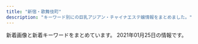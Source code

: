 ```yaml
---
title: "新宿・歌舞伎町"
description: "キーワード別にの巨乳アジアン・チャイナエステ嬢情報をまとめました。"
---
```


新着画像と新着キーワードをまとめています。
2021年01月25日の情報です。

<DmmAffiliateIns />
<KeywordTable
  shops={
    [
    {
        "name": "\u30d4\u30e5\u30a2\u30ea\u30be\u30fc\u30c8II",
        "keywords": {
            "D": 10,
            "98": 2,
            "96": 1,
            "92": 1,
            "C": 1,
            "86": 5,
            "88": 3,
            "84": 1,
            "E": 2,
            "94": 1,
            "89": 2,
            "85": 3,
            "F": 1,
            "90": 2
        },
        "img_links": [
            "http://pure-resort.tyo.cm/photos/sites/79/2018/12/2018120620515823.jpg",
            "http://pure-resort.tyo.cm/photos/sites/79/2020/02/2020020804143839.jpg",
            "http://pure-resort.tyo.cm/photos/sites/79/2019/03/2019032513361063.jpg",
            "http://pure-resort.tyo.cm/photos/sites/79/2019/03/201903251336102.jpg",
            "http://pure-resort.tyo.cm/photos/sites/79/2019/10/2019100810264682.jpg",
            "http://pure-resort.tyo.cm/photos/sites/79/2019/03/2019032513361044.jpg",
            "http://pure-resort.tyo.cm/images/s_Staff.png",
            "http://pure-resort.tyo.cm/images/movie.jpg",
            "http://pure-resort.tyo.cm/photos/sites/79/2019/02/2019021613425634.png",
            "http://pure-resort.tyo.cm/images/s_movie.png",
            "http://pure-resort.tyo.cm/photos/sites/79/2018/12/2018120620512437.jpg",
            "http://pure-resort.tyo.cm/photos/sites/79/2018/12/2018120620533769.jpg",
            "http://pure-resort.tyo.cm/images/line.png",
            "http://pure-resort.tyo.cm/photos/sites/79/2019/04/201904111031010.jpg",
            "http://pure-resort.tyo.cm/photos/sites/79/2019/05/2019052114301665.jpg",
            "http://pure-resort.tyo.cm/images/s_Room.png",
            "http://pure-resort.tyo.cm/images/s_info.png",
            "http://pure-resort.tyo.cm/photos/sites/79/2020/01/2020012408381891.jpg",
            "http://pure-resort.tyo.cm/images/s_pick.png",
            "http://pure-resort.tyo.cm/photos/sites/79/2019/08/2019082910403098.jpg",
            "http://pure-resort.tyo.cm/photos/sites/79/2018/12/2018120620510142.jpg",
            "http://pure-resort.tyo.cm/photos/sites/79/2019/01/2019011014121443.jpg",
            "http://pure-resort.tyo.cm/images/s_Recruit.png",
            "http://pure-resort.tyo.cm/images/s_Access.png",
            "http://pure-resort.tyo.cm/images/news_bj3.png",
            "http://pure-resort.tyo.cm/images/info_bj3.png",
            "http://pure-resort.tyo.cm/images/mobile.png",
            "http://pure-resort.tyo.cm/images/s_face.png",
            "http://pure-resort.tyo.cm/images/s_news.png",
            "http://pure-resort.tyo.cm/photos/sites/79/2019/06/2019060310424416.jpg",
            "http://pure-resort.tyo.cm/photos/sites/79/2019/02/2019021613471797.jpg",
            "http://pure-resort.tyo.cm/images/line1.png",
            "http://pure-resort.tyo.cm/photos/sites/79/2019/06/2019061515583771.jpg",
            "http://pure-resort.tyo.cm/images/top.png",
            "http://pure-resort.tyo.cm/images/info_bj1.png",
            "http://pure-resort.tyo.cm/images/s_twitter.png",
            "http://pure-resort.tyo.cm/images/news_bj1.png",
            "http://pure-resort.tyo.cm/photos/sites/79/2019/03/2019032513361053.jpg",
            "http://pure-resort.tyo.cm/images/pure.png",
            "http://pure-resort.tyo.cm/photos/sites/79/2020/01/2020013001414859.jpg",
            "http://pure-resort.tyo.cm/photos/sites/79/2019/11/2019110401242820.jpg"
        ],
        "station": "JR\u65b0\u5bbf\u99c5\u6771\u53e3",
        "url": "http://pure-resort.tyo.cm/"
    },
    {
        "keywords": {
            "C": 8,
            "85": 4,
            "87": 8,
            "86": 4,
            "E": 8
        },
        "station": "\u65b0\u5bbf\u4e09\u4e01\u76ee\u99c5E1\u51fa\u53e3",
        "name": "\u697d\u697d-\u30e9\u30af\u30e9\u30af-",
        "url": "http://sakura-relax.net/",
        "img_links": [
            "http://sakura-relax.net/images/cg03.jpg",
            "http://sakura-relax.net/link/menlog.jpg",
            "http://sakura-relax.net/images/qrc.png",
            "http://sakura-relax.net/images/top-img02.png",
            "http://sakura-relax.net/images/cg04.jpg",
            "http://sakura-relax.net/images/kan.jpg",
            "http://sakura-relax.net/images/cg07.jpg",
            "http://sakura-relax.net/images/cg06.jpg",
            "http://sakura-relax.net/images/tel.png",
            "http://sakura-relax.net/images/top-img01.png"
        ]
    },
    {
        "station": "JR\u65b0\u5bbf\u99c5\u897f\u53e3",
        "name": "Fairy Girl",
        "keywords": {},
        "url": "http://fairy-girl.work/",
        "img_links": [
            "http://fairy-girl.work/staff/yuyu.jpg",
            "http://fairy-girl.work/img/hitomi1.jpg",
            "http://fairy-girl.work/img/eri1.jpg",
            "http://fairy-girl.work/images/ac2.jpg",
            "http://fairy-girl.work/images/5.jpg",
            "http://fairy-girl.work/img/kiki1.jpg",
            "http://fairy-girl.work/images/bana0404_4.png",
            "http://fairy-girl.work/staff/rara.jpg",
            "http://fairy-girl.work/staff/kana.jpg",
            "http://fairy-girl.work/images/sys1.jpg",
            "http://fairy-girl.work/images/2.jpg",
            "http://fairy-girl.work/staff/yuki.jpg",
            "http://fairy-girl.work/images/line.png",
            "http://fairy-girl.work/staff/hitomi.jpg",
            "http://fairy-girl.work/images/6.jpg",
            "http://fairy-girl.work/images/tr.jpg",
            "http://fairy-girl.work/staff/rina.jpg",
            "http://fairy-girl.work/images/9.jpg",
            "http://fairy-girl.work/img/rika1.jpg",
            "http://fairy-girl.work/images/interior_t.jpg",
            "http://fairy-girl.work/staff/eri.jpg",
            "http://fairy-girl.work/images/staff_t.jpg",
            "http://fairy-girl.work/img/kiki2.jpg",
            "http://fairy-girl.work/img/eri2.jpg",
            "http://fairy-girl.work/img/yuyu1.jpg",
            "http://fairy-girl.work/staff/kiki.jpg",
            "http://fairy-girl.work/staff/mari.jpg",
            "http://fairy-girl.work/images/3.jpg",
            "http://fairy-girl.work/images/ac1.jpg",
            "http://fairy-girl.work/images/10.jpg",
            "http://fairy-girl.work/images/1.jpg",
            "http://fairy-girl.work/images/8.jpg",
            "http://fairy-girl.work/img/misa1.jpg",
            "http://fairy-girl.work/staff/misa.jpg",
            "http://fairy-girl.work/img/mari1.jpg",
            "http://fairy-girl.work/images/int2.jpg",
            "http://fairy-girl.work/img/rara1.jpg",
            "http://fairy-girl.work/images/mobile.jpg",
            "http://fairy-girl.work/img/yuki1.jpg",
            "http://fairy-girl.work/images/int1.jpg",
            "http://fairy-girl.work/img/rina1.jpg",
            "http://fairy-girl.work/images/sys2.jpg",
            "http://fairy-girl.work/images/7.jpg",
            "http://fairy-girl.work/images/news.jpg",
            "http://fairy-girl.work/images/12.jpg",
            "http://fairy-girl.work/staff/rika.jpg",
            "http://fairy-girl.work/images/11.jpg",
            "http://fairy-girl.work/img/kana1.jpg"
        ]
    },
    {
        "name": "KOYUKI",
        "img_links": [
            "http://hi-msg.com/koyuki/img/english-t6.png",
            "http://hi-msg.com/koyuki/img/t-2.png",
            "http://hi-msg.com/koyuki/img/t-3.png",
            "http://hi-msg.com/koyuki/img/re.png",
            "http://hi-msg.com/koyuki/img/newstback.png",
            "http://hi-msg.com/koyuki/img/p-8.jpg",
            "http://hi-msg.com/koyuki/img/card-english.png",
            "http://hi-msg.com/koyuki/img/p-6.jpg",
            "http://hi-msg.com/koyuki/img/p-7-1.jpg",
            "http://hi-msg.com/koyuki/img/tel.png",
            "http://hi-msg.com/koyuki/img/p-3.jpg",
            "http://hi-msg.com/koyuki/img/english-t2.png",
            "http://hi-msg.com/koyuki/img/head.png",
            "http://hi-msg.com/koyuki/img/botton.png",
            "http://hi-msg.com/koyuki/img/p-4.jpg",
            "http://hi-msg.com/koyuki/img/english-t3.png",
            "http://hi-msg.com/koyuki/img/p-9.jpg",
            "http://hi-msg.com/koyuki/img/english-t1.png",
            "http://hi-msg.com/koyuki/img/p-2.jpg",
            "http://hi-msg.com/koyuki/img/t-1.png",
            "http://hi-msg.com/koyuki/img/p-5.jpg",
            "http://hi-msg.com/koyuki/img/p-3-1.jpg",
            "http://hi-msg.com/koyuki/img/p-0.jpg",
            "http://hi-msg.com/koyuki/img/card.png",
            "http://hi-msg.com/koyuki/img/p-8-1.jpg",
            "http://hi-msg.com/koyuki/img/p-6-1.jpg",
            "http://hi-msg.com/koyuki/img/p-4-1.jpg",
            "http://hi-msg.com/koyuki/img/kanban4.jpg",
            "http://hi-msg.com/koyuki/img/kanban4s.jpg",
            "http://hi-msg.com/koyuki/img/p-1.jpg",
            "http://hi-msg.com/koyuki/img/p-2-1.jpg",
            "http://hi-msg.com/koyuki/img/english-t4.png",
            "http://hi-msg.com/koyuki/img/english-t5.png",
            "http://hi-msg.com/koyuki/img/p-10.jpg",
            "http://hi-msg.com/koyuki/img/tit.png",
            "http://hi-msg.com/koyuki/img/p-7.jpg",
            "http://hi-msg.com/koyuki/img/p-11.jpg"
        ],
        "station": "JR\u65b0\u5bbf\u99c5\u6771\u53e3",
        "keywords": {
            "C": 8
        },
        "url": "http://hi-msg.com/koyuki/"
    },
    {
        "img_links": [],
        "station": "JR\u65b0\u5bbf\u99c5\u6771\u53e3\u30fb\u6b4c\u821e\u4f0e\u753a",
        "keywords": {},
        "url": "https://www.hagoromo.tokyo/",
        "name": "\u7fbd\u8863\uff5e\u306f\u3054\u308d\u3082\uff5e"
    },
    {
        "name": "\u30c6\u30bb\u30e9-Tethera-",
        "station": "JR\u65b0\u5bbf\u99c5\u6771\u53e3",
        "img_links": [
            "http://aroma-massage.red/images/stal.jpg",
            "http://aroma-massage.red/images/cg2.jpg",
            "http://aroma-massage.red/images/cg1.jpg",
            "http://aroma-massage.red/images/nft.jpg",
            "http://aroma-massage.red/images/toph.png",
            "http://aroma-massage.red/images/creditcard.jpg",
            "http://aroma-massage.red/images/kan.jpg",
            "http://aroma-massage.red/images/fbb.jpg",
            "http://aroma-massage.red/images/sysl.jpg",
            "http://aroma-massage.red/images/sta1.jpg",
            "http://aroma-massage.red/images/tm.png",
            "http://aroma-massage.red/images/acb.jpg",
            "http://aroma-massage.red/images/cg3.jpg",
            "http://aroma-massage.red/images/option.jpg",
            "http://aroma-massage.red/images/sta5.jpg",
            "http://aroma-massage.red/images/sta2.jpg",
            "http://aroma-massage.red/images/fbt.jpg",
            "http://aroma-massage.red/images/sta6.jpg",
            "http://aroma-massage.red/images/card.jpg",
            "http://aroma-massage.red/images/cg5.jpg",
            "http://aroma-massage.red/images/sta3.jpg",
            "http://aroma-massage.red/images/sta4.jpg",
            "http://aroma-massage.red/images/cg4.jpg",
            "http://aroma-massage.red/images/int.jpg",
            "http://aroma-massage.red/images/qr.jpg",
            "http://aroma-massage.red/images/cg6.jpg"
        ],
        "keywords": {
            "E": 10,
            "D": 20
        },
        "url": "http://aroma-massage.red/"
    },
    {
        "keywords": {
            "C": 17
        },
        "url": "http://aes-aroma.com/",
        "img_links": [
            "http://aes-aroma.com/img/ttl_rec.png",
            "http://aes-aroma.com/img/ttl_pickup.png",
            "http://aes-aroma.com/staff/yoko/02.jpg",
            "http://aes-aroma.com/staff/kaori/01.jpg",
            "http://aes-aroma.com/img/ttl_tnew.png",
            "http://aes-aroma.com/staff/yoko/01.jpg",
            "http://aes-aroma.com/staff/haru/01.jpg",
            "http://aes-aroma.com/staff/mimi/01.jpg",
            "http://aes-aroma.com/pic/head.png",
            "http://aes-aroma.com/img/ttl_staff.png",
            "http://aes-aroma.com/i/files/homeimg.jpg",
            "http://aes-aroma.com/staff/ai/01.jpg",
            "http://aes-aroma.com/staff/koko/01.jpg",
            "http://aes-aroma.com/staff/miki/01.jpg",
            "http://aes-aroma.com/staff/nana/01.jpg",
            "http://aes-aroma.com/img/ttl_mobile.png"
        ],
        "name": "\u7652\u3057\u306e\u5bbf",
        "station": "JR\u65b0\u5bbf\u99c5\u5357\u53e3"
    },
    {
        "img_links": [
            "http://sweety-est.tokyo/images/cg07.jpg",
            "http://sweety-est.tokyo/images/a1.jpg",
            "http://sweety-est.tokyo/images/r4.jpg",
            "http://sweety-est.tokyo/images/a6.jpg",
            "http://sweety-est.tokyo/images/tit-sub1.jpg",
            "http://sweety-est.tokyo/images/tit-sub5.jpg",
            "http://sweety-est.tokyo/images/m2.jpg",
            "http://sweety-est.tokyo/images/cg06.jpg",
            "http://sweety-est.tokyo/images/tit-sub4.jpg",
            "http://sweety-est.tokyo/images/cg05.jpg",
            "http://sweety-est.tokyo/images/cg02.jpg",
            "http://sweety-est.tokyo/link/menlog.jpg",
            "http://sweety-est.tokyo/images/a8.jpg",
            "http://sweety-est.tokyo/images/sys.jpg",
            "http://sweety-est.tokyo/images/cg08.jpg",
            "http://sweety-est.tokyo/images/b-tel.png",
            "http://sweety-est.tokyo/images/tit-sub2.jpg",
            "http://sweety-est.tokyo/images/a3.jpg",
            "http://sweety-est.tokyo/images/m1.jpg",
            "http://sweety-est.tokyo/images/r1.jpg",
            "http://sweety-est.tokyo/images/r2.jpg",
            "http://sweety-est.tokyo/images/cg03.jpg",
            "http://sweety-est.tokyo/images/cg01.jpg",
            "http://sweety-est.tokyo/images/tit-sub3.jpg",
            "http://sweety-est.tokyo/images/kan1.jpg",
            "http://sweety-est.tokyo/images/r3.jpg",
            "http://sweety-est.tokyo/images/m4.jpg",
            "http://sweety-est.tokyo/images/b-online.png",
            "http://sweety-est.tokyo/images/qr.jpg",
            "http://sweety-est.tokyo/images/slider-img002.jpg",
            "http://sweety-est.tokyo/images/r5.jpg",
            "http://sweety-est.tokyo/images/kan.jpg",
            "http://sweety-est.tokyo/images/cg04.jpg",
            "http://sweety-est.tokyo/images/r6.jpg",
            "http://sweety-est.tokyo/images/a2.jpg",
            "http://sweety-est.tokyo/images/a4.jpg",
            "http://sweety-est.tokyo/images/a5.jpg",
            "http://sweety-est.tokyo/images/a7.jpg",
            "http://sweety-est.tokyo/images/tit-sub6.jpg",
            "http://sweety-est.tokyo/images/slider-img001.jpg",
            "http://sweety-est.tokyo/images/slider-img003.jpg",
            "http://sweety-est.tokyo/images/m3.jpg"
        ],
        "station": "JR\u65b0\u5bbf\u99c5\u897f\u53e3",
        "url": "http://sweety-est.tokyo/",
        "name": "sweet-\u30b9\u30a6\u30a3\u30fc\u30c8-",
        "keywords": {
            "86": 14,
            "87": 2,
            "E": 8,
            "D": 2
        }
    },
    {
        "station": "\u897f\u6b66\u65b0\u5bbf\u99c5\u5317\u53e3",
        "name": "fairy\u30d5\u30a7\u30a2\u30ea\u30fc",
        "keywords": {},
        "img_links": [
            "http://fairy.este88.com/images/r04.jpg",
            "http://fairy.este88.com/images/ph1.jpg",
            "http://fairy.este88.com/img/mika1.jpg",
            "http://fairy.este88.com/images/momo1.jpg",
            "http://fairy.este88.com/img/koyuki1.jpg",
            "http://fairy.este88.com/images/r01.jpg",
            "http://fairy.este88.com/images/kaori1.jpg",
            "http://fairy.este88.com/gals/risa1.jpg",
            "http://fairy.este88.com/images/kixyoko1.jpg",
            "http://fairy.este88.com/gals/nnana1.jpg",
            "http://fairy.este88.com/images/koyuki1.jpg",
            "http://fairy.este88.com/images/mika1.jpg",
            "http://fairy.este88.com/gals/koko1.jpg",
            "http://fairy.este88.com/img/momo1.jpg",
            "http://fairy.este88.com/images/r02.jpg",
            "http://fairy.este88.com/gals/sayuri1.jpg",
            "http://fairy.este88.com/img/kixyoko1.jpg",
            "http://fairy.este88.com/img/kaori1.jpg"
        ],
        "url": "http://fairy.este88.com/"
    },
    {
        "url": "https://shinjuku-mensesthe.com/",
        "station": "JR\u65b0\u5bbf\u99c5\u6771\u53e3",
        "img_links": [
            "https://shinjuku-mensesthe.com/menu/home.png",
            "https://shinjuku-mensesthe.com/staff/sora-s1.jpg",
            "https://shinjuku-mensesthe.com/massage/2020/07/31/ai-s2.jpg",
            "https://shinjuku-mensesthe.com/button/staff.png",
            "https://shinjuku-mensesthe.com/icon/twitter.png",
            "https://shinjuku-mensesthe.com/staff/sora-l1.jpg",
            "https://shinjuku-mensesthe.com/menu/blog.png",
            "https://shinjuku-mensesthe.com/staff/risa-s1.jpg",
            "https://shinjuku-mensesthe.com/staff/risa-l1.jpg",
            "https://shinjuku-mensesthe.com/images/top3.jpg",
            "https://shinjuku-mensesthe.com/staff/yuki-l1.jpg",
            "https://shinjuku-mensesthe.com/button/home.png",
            "https://shinjuku-mensesthe.com/images/flower.png",
            "https://shinjuku-mensesthe.com/staff/yukari-s1.jpg",
            "https://shinjuku-mensesthe.com/massage/2020/08/16/riri-s1.jpg",
            "https://shinjuku-mensesthe.com/2020/01/23/miki-s1.jpg",
            "https://shinjuku-mensesthe.com/images/header3.png",
            "https://shinjuku-mensesthe.com/massage/2020/10/21/risa-s1.jpg",
            "https://shinjuku-mensesthe.com/images/main-top.jpg",
            "https://shinjuku-mensesthe.com/staff/saya-s1.jpg",
            "https://shinjuku-mensesthe.com/icon/facebook.png",
            "https://shinjuku-mensesthe.com/massage/2020/10/05/yuki-s1.jpg",
            "https://shinjuku-mensesthe.com/2019/12/15/sayuri-s2.jpg",
            "https://shinjuku-mensesthe.com/link/mens-esthe.png",
            "https://shinjuku-mensesthe.com/room/room-l1.jpg",
            "https://shinjuku-mensesthe.com/images/top2.jpg",
            "https://scdn.line-apps.com/n/line_add_friends/btn/ja.png",
            "https://shinjuku-mensesthe.com/room/room-l2.jpg",
            "https://shinjuku-mensesthe.com/icon/line.png",
            "https://shinjuku-mensesthe.com/staff/saya-l1.jpg",
            "https://shinjuku-mensesthe.com/images/camp.png",
            "https://shinjuku-mensesthe.com/icon/yelp.png",
            "https://shinjuku-mensesthe.com/images/main-sp.jpg",
            "https://shinjuku-mensesthe.com/menu/info.png",
            "https://shinjuku-mensesthe.com/images/qrcode.png",
            "https://shinjuku-mensesthe.com/images/footer-r.png",
            "https://shinjuku-mensesthe.com/images/clear.png",
            "https://shinjuku-mensesthe.com/staff/arisa-s1.jpg",
            "https://shinjuku-mensesthe.com/staff/yukari-l1.jpg",
            "https://shinjuku-mensesthe.com/staff/arisa-l1.jpg",
            "https://shinjuku-mensesthe.com/images/main-small.jpg",
            "https://shinjuku-mensesthe.com/room/room-l4.jpg",
            "https://shinjuku-mensesthe.com/images/footer-l.png",
            "https://shinjuku-mensesthe.com/menu/staff.png",
            "https://shinjuku-mensesthe.com/staff/yuki-s1.jpg",
            "https://shinjuku-mensesthe.com/massage/2020/07/31/covit19.jpg",
            "https://shinjuku-mensesthe.com/room/room-l3.jpg",
            "https://shinjuku-mensesthe.com/staff/shiori-s1.jpg",
            "https://shinjuku-mensesthe.com/massage/2020/09/14/hana-s1.jpg",
            "https://shinjuku-mensesthe.com/button/blog.png",
            "https://shinjuku-mensesthe.com/2020/01/23/sakura-s1.jpg",
            "https://shinjuku-mensesthe.com/images/top1.jpg"
        ],
        "keywords": {
            "F": 1
        },
        "name": "\u5915\u9727 \u3086\u3046\u304e\u308a"
    },
    {
        "keywords": {
            "C": 1
        },
        "name": "\u30af\u30ea\u30b9\u30bf\u30eb",
        "url": "http://crystal-est.net/",
        "station": "JR\u65b0\u5bbf\u99c5\u6771\u53e3",
        "img_links": [
            "http://ruby-es.com/uploads/rubyes/2017/02/img_info_06.png",
            "http://crystal-est.net/uploads/crystal/2017/03/subvisual_enquete1.png",
            "http://crystal-est.net/uploads/crystal/2017/03/r2.jpg",
            "http://crystal-est.net/uploads/crystal/2017/02/ameba.jpg",
            "http://crystal-est.net/uploads/crystal/2018/07/wechatimg30.jpeg",
            "http://crystal-est.net/uploads/crystal/images/icon_flower.png",
            "http://crystal-est.net/uploads/crystal/2017/03/icon_flower.png",
            "http://ruby-es.com/uploads/rubyes/2017/02/img_info_04.png",
            "http://crystal-est.net/uploads/crystal/2018/07/wechatimg26.jpeg",
            "http://crystal-est.net/uploads/crystal/2018/07/wechatimg31.jpeg",
            "http://ruby-es.com/uploads/rubyes/2017/02/img_info_02.png",
            "http://crystal-est.net/uploads/crystal/2017/03/subvisual_info.png",
            "http://crystal-est.net/uploads/crystal/2017/03/r1.jpg",
            "http://ruby-es.com/uploads/rubyes/2017/02/img_info_05.png",
            "http://crystal-est.net/uploads/crystal/2020/12/img_6830.jpg",
            "http://crystal-est.net/uploads/crystal/2020/11/tel.jpg",
            "http://crystal-est.net/uploads/crystal/2017/03/btn_top_01.png",
            "http://crystal-est.net/uploads/crystal/2020/12/img_6902.jpg",
            "http://crystal-est.net/uploads/crystal/2017/04/line2.png",
            "http://crystal-est.net/uploads/crystal/2017/07/yuyu2.jpeg",
            "http://crystal-est.net/uploads/crystal/2017/03/btn_top_02.png",
            "http://crystal-est.net/uploads/crystal/2018/07/wechatimg125.jpeg",
            "http://crystal-est.net/uploads/crystal/2018/08/wechatimg51.jpeg",
            "http://crystal-est.net/uploads/crystal/2018/08/wechatimg49.jpeg",
            "http://crystal-est.net/uploads/crystal/images/xing.png",
            "http://crystal-est.net/uploads/crystal/2017/02/wifi.jpg",
            "http://crystal-est.net/uploads/crystal/2017/03/btn_top_03.png",
            "http://crystal-est.net/uploads/crystal/2017/03/subvisual_link.png",
            "http://crystal-est.net/uploads/crystal/2017/03/r3.jpg",
            "http://crystal-est.net/uploads/crystal/2017/03/subvisual_magazine1.png",
            "http://crystal-est.net/uploads/crystal/2017/03/subvisual_qa.png",
            "http://crystal-est.net/uploads/crystal/2017/04/bnr_side_01.png",
            "http://crystal-est.net/uploads/crystal/2017/04/leftmovie.png",
            "http://crystal-est.net/uploads/crystal/images/p01.png",
            "http://crystal-est.net/uploads/crystal/2017/03/subvisual_reserve.png",
            "http://crystal-est.net/uploads/crystal/images/subvisual_staff.png",
            "http://crystal-est.net/uploads/crystal/2017/03/ruby6.png",
            "http://crystal-est.net/uploads/crystal/2017/03/bnr_side_032.png",
            "http://crystal-est.net/uploads/crystal/2017/03/bnr_side_042.png",
            "http://crystal-est.net/uploads/crystal/2017/03/bnr_side_052.png",
            "http://crystal-est.net/uploads/crystal/2017/04/web.png",
            "http://crystal-est.net/uploads/crystal/2017/03/r4.jpg",
            "http://crystal-est.net/uploads/crystal/2017/03/bnr_side_credit1.png",
            "http://crystal-est.net/uploads/crystal/2020/12/img_6907.jpeg",
            "http://ruby-es.com/uploads/rubyes/2017/02/img_info_03.png",
            "http://crystal-est.net/uploads/crystal/2018/05/mayu1.jpeg",
            "http://crystal-est.net/uploads/crystal/images/no-photo.jpg",
            "http://ruby-es.com/uploads/rubyes/2017/02/img_info_01.png",
            "http://crystal-est.net/uploads/crystal/2017/03/subvisual_contact.png",
            "http://crystal-est.net/uploads/crystal/2017/03/treatment2.png",
            "http://crystal-est.net/uploads/crystal/2018/07/wechatimg94.jpeg"
        ]
    },
    {
        "name": "RELAIR \uff5e\u30ea\u30ec\u30a2\uff5e",
        "station": "\u65b0\u5bbf\u897f\u53e3\u99c5D5\u51fa\u53e3",
        "img_links": [
            "http://in-esthe.com/relair/img/p-3-1.jpg",
            "http://in-esthe.com/relair/img/p-1.jpg",
            "http://in-esthe.com/relair/img/english-t2.png",
            "http://in-esthe.com/relair/img/s-1.jpg",
            "http://in-esthe.com/relair/img/head.png",
            "http://in-esthe.com/relair/img/p-9.jpg",
            "http://in-esthe.com/relair/img/p-8.jpg",
            "http://in-esthe.com/relair/img/p-0.jpg",
            "http://in-esthe.com/relair/img/english-t3.png",
            "http://in-esthe.com/relair/img/t-1.png",
            "http://in-esthe.com/relair/img/p-1-1.jpg",
            "http://in-esthe.com/relair/img/p-7.jpg",
            "http://in-esthe.com/relair/img/fla1.png",
            "http://in-esthe.com/relair/img/english-t6.png",
            "http://in-esthe.com/relair/img/tel.png",
            "http://in-esthe.com/relair/img/p-2.jpg",
            "http://in-esthe.com/relair/img/p-3.jpg",
            "http://in-esthe.com/relair/img/fla2.png",
            "http://in-esthe.com/relair/img/english-t1.png",
            "http://in-esthe.com/relair/img/twitter.png",
            "http://in-esthe.com/relair/img/fla.png",
            "http://in-esthe.com/relair/img/botton.png",
            "http://in-esthe.com/relair/img/english-t5.png",
            "http://in-esthe.com/relair/img/kanban4.jpg",
            "http://in-esthe.com/relair/img/t-3.png",
            "http://in-esthe.com/relair/img/re.png",
            "http://in-esthe.com/relair/img/card-english.png",
            "http://in-esthe.com/relair/img/t-2.png",
            "http://in-esthe.com/relair/img/newstback.png",
            "http://in-esthe.com/relair/img/english-t4.png"
        ],
        "url": "http://in-esthe.com/relair/",
        "keywords": {
            "C": 8
        }
    },
    {
        "keywords": {
            "E": 256,
            "88": 55,
            "84": 165,
            "86": 220,
            "89": 55,
            "\u4e73": 36,
            "F": 73,
            "87": 183,
            "C": 330,
            "\u5de8\u4e73": 36,
            "85": 275
        },
        "name": "\u30aa\u30fc\u30ed\u30e9",
        "img_links": [
            "https://aurora.iest.info/photos/sites/13/2020/12/2020122614542669.jpeg",
            "https://aurora.iest.info/photos/sites/13/2020/10/2020101018384481.jpeg",
            "https://aurora.iest.info/photos/sites/13/2020/10/2020100900362277.jpeg",
            "https://aurora.iest.info/images/side_mobile.jpg",
            "https://aurora.iest.info/photos/sites/13/2020/10/2020102421582718.jpeg",
            "https://aurora.iest.info/photos/sites/13/2021/01/202101031920028.jpeg",
            "https://aurora.iest.info/photos/sites/13/2021/01/2021011317502475.jpeg",
            "https://aurora.iest.info/photos/sites/13/2021/01/2021011317231918.jpeg",
            "https://aurora.iest.info/photos/sites/13/2021/01/2021011516351593.jpeg",
            "https://aurora.iest.info/photos/sites/13/2020/12/2020122614271778.jpeg",
            "https://aurora.iest.info/photos/sites/13/2021/01/2021012421593015-600x800.jpeg",
            "https://aurora.iest.info/images/room2.jpg",
            "https://aurora.iest.info/images/head_tel.png",
            "https://aurora.iest.info/photos/sites/13/2020/10/202010160425407.jpeg",
            "https://aurora.iest.info/images/room3.jpg",
            "https://aurora.iest.info/photos/sites/13/2020/12/2020122614121986.jpeg",
            "https://aurora.iest.info/photos/sites/13/2020/09/2020090701592721.jpeg",
            "https://aurora.iest.info/photos/sites/13/2021/01/2021011713121341.jpeg",
            "https://aurora.iest.info/photos/sites/13/2020/12/2020122614062046.jpeg",
            "https://aurora.iest.info/photos/sites/13/2020/12/2020122916203593.jpeg",
            "https://aurora.iest.info/images/room4.jpg",
            "https://aurora.iest.info/photos/sites/13/2021/01/2021011516351593-600x800.jpeg",
            "https://aurora.iest.info/images/info_sp.png",
            "https://aurora.iest.info/photos/sites/13/2020/11/2020111207401521.jpeg",
            "https://aurora.iest.info/photos/sites/13/2021/01/2021012421593015.jpeg",
            "https://aurora.iest.info/images/room1.jpg",
            "https://aurora.iest.info/photos/sites/13/2020/11/2020110420084826.jpeg"
        ],
        "url": "https://aurora.iest.info/",
        "station": "JR\u65b0\u5bbf\u99c5\u6771\u53e3\u30fb\u6b4c\u821e\u4f0e\u753a"
    },
    {
        "img_links": [
            "https://gokujo.iest.info/images/sp_tit_pick.jpg",
            "https://gokujo.iest.info/photos/sites/3/2020/10/2020100614352927.jpg",
            "https://gokujo.iest.info/images/sp_end.png",
            "https://gokujo.iest.info/images/tit_staff02.jpg",
            "https://gokujo.iest.info/images/tit_pick.jpg",
            "https://gokujo.iest.info/images/nav_link07.png",
            "https://gokujo.iest.info/images/nav_link02.png",
            "https://gokujo.iest.info/images/tit_link.jpg",
            "https://gokujo.iest.info/photos/sites/3/2020/10/2020100614353148.jpg",
            "https://gokujo.iest.info/images/nav_link03.png",
            "https://gokujo.iest.info/images/navbar-top.jpg",
            "https://gokujo.iest.info/photos/sites/3/2020/10/2020100614352629.jpg",
            "https://gokujo.iest.info/photos/sites/3/2020/10/2020100614353292.jpg",
            "https://gokujo.iest.info/images/sp_tit_link.jpg",
            "https://gokujo.iest.info/images/tit_face.jpg",
            "https://gokujo.iest.info/photos/sites/3/2020/10/2020100614352832.jpg",
            "https://gokujo.iest.info/photos/sites/3/2020/10/202010061435254.jpg",
            "https://gokujo.iest.info/images/end.png",
            "https://gokujo.iest.info/images/nav_link06.png",
            "https://gokujo.iest.info/images/nav_link08.png",
            "https://gokujo.iest.info/images/top.png",
            "https://gokujo.iest.info/images/tit_info.jpg",
            "https://gokujo.iest.info/images/nav_link05.png",
            "https://gokujo.iest.info/images/nav_link04.png",
            "https://gokujo.iest.info/images/room2_l.jpg",
            "https://gokujo.iest.info/images/tit_staff.jpg",
            "https://gokujo.iest.info/photos/sites/3/2020/10/2020100614352799.jpg",
            "https://gokujo.iest.info/photos/sites/3/2020/10/202010061435276.jpg",
            "https://gokujo.iest.info/images/room4_l.jpg",
            "https://gokujo.iest.info/photos/sites/3/2020/10/2020100614352894.jpg",
            "https://gokujo.iest.info/photos/sites/3/2020/10/2020100614352922.jpg",
            "https://gokujo.iest.info/photos/sites/3/2020/10/2020100614353122.jpg",
            "https://gokujo.iest.info/photos/sites/3/2020/10/2020100614353293.jpg",
            "https://gokujo.iest.info/images/sp_tit_movie.jpg",
            "https://gokujo.iest.info/photos/sites/3/2020/10/2020100614353044.jpg",
            "https://gokujo.iest.info/images/sp_tit_info.jpg",
            "https://gokujo.iest.info/images/room1_l.jpg",
            "https://gokujo.iest.info/images/side_mobile.jpg",
            "https://gokujo.iest.info/images/sp_tit_staff.jpg",
            "https://gokujo.iest.info/images/sp_tit_twitter.jpg",
            "https://gokujo.iest.info/images/sp_tit_staff02.jpg",
            "https://gokujo.iest.info/images/room3_l.jpg",
            "https://gokujo.iest.info/images/nav_link01.png",
            "https://gokujo.iest.info/photos/sites/3/2020/10/2020100614353025.jpg"
        ],
        "url": "https://gokujo.iest.info/",
        "station": "JR\u65b0\u5bbf\u99c5",
        "name": "\u65b0\u5bbf\u6975\u4e0a\u30e1\u30f3\u30ba\u30a8\u30b9\u30c6",
        "keywords": {
            "89": 70,
            "85": 40,
            "92": 19,
            "F": 106,
            "90": 73,
            "C": 53,
            "E": 162,
            "95": 35,
            "88": 26,
            "94": 58
        }
    },
    {
        "name": "\u30b8\u30e5\u30ea\u30a2\u30f3",
        "img_links": [
            "https://mens-esthe.xyz/images/esthe4.jpg",
            "https://mens-esthe.xyz/staff/natsumi-s1.jpg",
            "https://mens-esthe.xyz/images/esthe1.jpg",
            "https://inage-mensesthe.com/icon/facebook.png",
            "https://mens-esthe.xyz/staff/rina-s1.jpg",
            "https://mens-esthe.xyz/images/esthe2.jpg",
            "https://mens-esthe.xyz/staff/nami-l1.jpg",
            "https://mens-esthe.xyz/staff/nami-s1.jpg",
            "https://mens-esthe.xyz/room/room-l6.jpg",
            "https://inage-mensesthe.com/icon/twitter.png",
            "https://mens-esthe.xyz/room/room-l2.jpg",
            "https://mens-esthe.xyz/staff/miki-s1.jpg",
            "https://mens-esthe.xyz/icon/facebook.png",
            "https://mens-esthe.xyz/room/room-l7.jpg",
            "https://inage-mensesthe.com/icon/line.png",
            "https://mens-esthe.xyz/staff/rina-l1.jpg",
            "https://mens-esthe.xyz/staff/nami-top.jpg",
            "https://mens-esthe.xyz/images/esthe3.jpg",
            "https://mens-esthe.xyz/room/room-l8.jpg",
            "https://inage-mensesthe.com/icon/yelp.png",
            "https://mens-esthe.xyz/staff/rina-top.jpg",
            "https://mens-esthe.xyz/images/clear.png",
            "https://mens-esthe.xyz/footer/footer-staff.png",
            "https://mens-esthe.xyz/staff/kana-top.jpg",
            "https://mens-esthe.xyz/staff/moe-s1.jpg",
            "https://mens-esthe.xyz/images/main-sp.jpg",
            "https://mens-esthe.xyz/room/room-l5.jpg",
            "https://mens-esthe.xyz/staff/moe-l1.jpg",
            "https://mens-esthe.xyz/icon/twitter.png",
            "https://mens-esthe.xyz/staff/natsumi-top.jpg",
            "https://mens-esthe.xyz/staff/kana-l1.jpg",
            "https://mens-esthe.xyz/images/main1.jpg",
            "https://mens-esthe.xyz/images/qrcode.png",
            "https://mens-esthe.xyz/footer/footer-line.png",
            "https://mens-esthe.xyz/footer/footer-tel.png",
            "https://mens-esthe.xyz/staff/miki-l1.jpg",
            "https://mens-esthe.xyz/room/room-l3.jpg",
            "https://mens-esthe.xyz/icon/yelp.png",
            "https://mens-esthe.xyz/room/room-l1.jpg",
            "https://mens-esthe.xyz/room/room-l4.jpg",
            "https://inage-mensesthe.com/link/relaku_salon.jpg",
            "https://mens-esthe.xyz/staff/kana-s1.jpg",
            "https://mens-esthe.xyz/staff/natsumi-l1.jpg",
            "https://mens-esthe.xyz/icon/line.png",
            "https://mens-esthe.xyz/staff/miki-top.jpg",
            "https://mens-esthe.xyz/images/header3.png",
            "https://mens-esthe.xyz/staff/moe-top.jpg"
        ],
        "station": "JR\u65b0\u5bbf\u99c5\u6771\u5357\u53e3",
        "url": "https://mens-esthe.xyz/",
        "keywords": {
            "85": 7,
            "86": 28,
            "88": 7,
            "D": 28
        }
    },
    {
        "img_links": [
            "http://clear-es.net/uploads/22c8968348a9acc2dfc9ab0aecb09c27.jpg",
            "http://clear-es.net/uploads/c1f6d0346f5cb109ac62c21a58c7deff.jpg",
            "http://clear-es.net/images/index_20.jpg",
            "http://clear-es.net/uploads/cec0ed392fe00d8e3ff867c0625809e6.jpg",
            "http://clear-es.net/images/index_15.jpg",
            "http://clear-es.net/images/index_07.jpg",
            "http://clear-es.net/uploads/09bdd5637edec4bfa3d47a7e9874640b.jpg",
            "http://clear-es.net/images/index_06.jpg",
            "http://clear-es.net/yamituki-n/uploads/images/rena01.jpg",
            "http://clear-es.net/images/girls_13.jpg",
            "http://clear-es.net/images/index_26.jpg",
            "http://clear-es.net/images/index_03.jpg",
            "http://clear-es.net/uploads/2aa97908694153fb149943f0b8445352.jpg",
            "http://clear-es.net/images/index_13.jpg",
            "http://clear-es.net/yamituki-n/uploads/images/yui01.jpg",
            "http://clear-es.net/uploads/a62d7f24a5b9a4fd5aeef678eb24ef4b.jpg",
            "http://clear-es.net/uploads/e1133a4ba0f8c81f9d272f5793bda380.jpg",
            "http://clear-es.net/images/index_19.jpg",
            "http://clear-es.net/images/index_17.jpg",
            "http://clear-es.net/images/index_10.jpg",
            "http://clear-es.net/uploads/7553669390f1cc93427a4f6ad33b4668.jpg",
            "http://clear-es.net/images/index_05.jpg",
            "http://clear-es.net/images/index_09.jpg",
            "http://clear-es.net/images/index_18.jpg",
            "http://clear-es.net/uploads/97eb17743f96fd7f0551aab0bedd5e6f.jpg",
            "http://clear-es.net/yamituki-n/uploads/images/mmexport1576417470781.jpg",
            "http://clear-es.net/images/index_08.jpg",
            "http://clear-es.net/images/index_12.jpg",
            "http://clear-es.net/images/index_25.jpg",
            "http://clear-es.net/images/service_11.jpg",
            "http://clear-es.net/yamituki-n/uploads/images/rena02.jpg",
            "http://clear-es.net/images/index_11.jpg",
            "http://clear-es.net/uploads/f426bd85a8f6a9eac87e55b2d44c4bd5.jpg",
            "http://clear-es.net/uploads/10299154955d10c3b815a5638a35a934.jpg",
            "http://clear-es.net/my_work/images/pic1.png",
            "http://clear-es.net/images/index_14.jpg",
            "http://clear-es.net/images/gallery_11.jpg",
            "http://clear-es.net/uploads/deba56537604611ac3b8da004b92d809.jpg",
            "http://clear-es.net/images/index_23.jpg",
            "http://clear-es.net/images/index_02.jpg",
            "http://clear-es.net/images/girls_03.jpg",
            "http://clear-es.net/images/koko_1.jpg",
            "http://clear-es.net/images/index_24.jpg",
            "http://clear-es.net/images/index_28.jpg",
            "http://clear-es.net/images/index_01.jpg",
            "http://clear-es.net/images/index_21.jpg",
            "http://clear-es.net/yamituki-n/uploads/images/juri01s.jpg",
            "http://clear-es.net/images/index_04.jpg",
            "http://clear-es.net/images/girls_11.jpg",
            "http://clear-es.net/images/index_28_01.jpg",
            "http://clear-es.net/images/index_27.jpg",
            "http://clear-es.net/yamituki-n/uploads/images/mika03s.jpg"
        ],
        "keywords": {
            "89": 1,
            "F": 1,
            "E": 1,
            "86": 2,
            "90": 2,
            "D": 8,
            "C": 1,
            "87": 2,
            "88": 4
        },
        "name": "CLEAR-\u30af\u30ea\u30a2-",
        "station": "\u897f\u6b66\u65b0\u5bbf\u99c5\u5317\u53e3",
        "url": "http://clear-es.net/"
    },
    {
        "name": "\u6c17\u697d",
        "keywords": {
            "86": 14,
            "E": 14,
            "85": 14,
            "D": 28,
            "87": 14
        },
        "station": "JR\u65b0\u5bbf\u99c5\u897f\u53e3",
        "url": "http://yurali.oks.bz/",
        "img_links": [
            "http://yurali.oks.bz/images/s4.jpg",
            "http://yurali.oks.bz/images/s1.jpg",
            "http://yurali.oks.bz/photos/sites/48/2020/09/202009080934129.jpg",
            "http://yurali.oks.bz/photos/sites/48/2020/06/2020063002493351.jpg",
            "http://yurali.oks.bz/images/acc3.jpg",
            "http://yurali.oks.bz/images/s2.jpg",
            "http://yurali.oks.bz/images/kanban.jpg",
            "http://yurali.oks.bz/photos/sites/48/2020/09/2020090809341126.jpg",
            "http://yurali.oks.bz/images/s_new.png",
            "http://yurali.oks.bz/images/line.jpg",
            "http://yurali.oks.bz/photos/sites/48/2020/09/2020090809341067.jpg",
            "http://yurali.oks.bz/photos/sites/48/2020/09/2020090809341490.jpg",
            "http://yurali.oks.bz/images/room2.jpg",
            "http://yurali.oks.bz/images/acc4.jpg",
            "http://yurali.oks.bz/images/acc2.jpg",
            "http://yurali.oks.bz/images/room3.jpg",
            "http://yurali.oks.bz/photos/sites/48/2020/09/2020090809340917.jpg",
            "http://yurali.oks.bz/images/room1.jpg",
            "http://yurali.oks.bz/images/right.jpg",
            "http://yurali.oks.bz/images/acc1.jpg",
            "http://yurali.oks.bz/images/s3.jpg",
            "http://yurali.oks.bz/images/content.jpg",
            "http://yurali.oks.bz/images/mobile.jpg",
            "http://yurali.oks.bz/images/room4.jpg",
            "http://yurali.oks.bz/images/top.jpg"
        ]
    },
    {
        "img_links": [
            "http://ciretva.xyz/uploads/201021/1-201021155Z4139.jpg",
            "http://ciretva.xyz/picture/room4.jpg",
            "http://ciretva.xyz/picture/pick.jpg",
            "http://ciretva.xyz/picture/s_staff.png",
            "http://ciretva.xyz/picture/face_bj1.png",
            "http://ciretva.xyz/picture/room3.jpg",
            "http://ciretva.xyz/picture/room1.jpg",
            "http://ciretva.xyz/uploads/201021/1-201021155T02L.jpg",
            "http://ciretva.xyz/picture/face.jpg",
            "http://ciretva.xyz/uploads/201021/1-201021155932238.jpg",
            "http://ciretva.xyz/uploads/201021/1-201021155913C7.jpg",
            "http://ciretva.xyz/picture/room2.jpg",
            "http://ciretva.xyz/uploads/201021/1-201021155925315.jpg",
            "http://ciretva.xyz/picture/top.jpg",
            "http://ciretva.xyz/uploads/201021/1-201021155T9631.jpg",
            "http://ciretva.xyz/picture/news.jpg"
        ],
        "keywords": {
            "D": 3,
            "86": 2
        },
        "name": "\u4f73\u7e01 \uff5e\u304b\u3048\u3093\uff5e",
        "url": "http://ciretva.xyz/",
        "station": "\u897f\u6b66\u65b0\u5bbf\u99c5\u5317\u53e3"
    }
]
}
/>
<DmmAffiliateScript />

